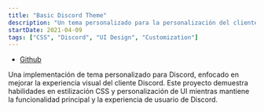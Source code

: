 ```yaml
---
title: "Basic Discord Theme"
description: "Un tema personalizado para la personalización del cliente Discord."
startDate: 2021-04-09
tags: ["CSS", "Discord", "UI Design", "Customization"]
---
```


- [Github](https://github.com/BeautifulPhoenix/Basic-Discord-Theme)

Una implementación de tema personalizado para Discord, enfocado en mejorar la experiencia visual del cliente Discord. Este proyecto demuestra habilidades en estilización CSS y personalización de UI mientras mantiene la funcionalidad principal y la experiencia de usuario de Discord.